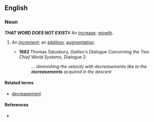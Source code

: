==English==

===Noun===
{{en-noun}} '''''THAT WORD DOES NOT EXIST'''''#{{rare}} 
An [[increase]]; [[growth]].
#{{rare}} An [[increment]]; an [[addition]]; [[augmentation]].
#*'''1662''' Thomas Salusbury, ''Galileo's Dialogue Concerning the Two Chief World Systems'', Dialogue 2:
#*:''... diminishing the velocity with decreasements like to the '''increasements''' acquired in the descent''


====Related terms====
*[[decreasement]]

====References====
*{{R:OED2}}